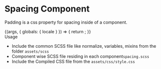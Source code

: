 
<Meta title="Atoms/Spacing" component={Spacing} />

<style>{`
  .subheading {
    font-weight: 700;
    font-size: 18px;
    color: #666;
    letter-spacing: 1.5px;
    line-height: 24px;
    margin-bottom: 12px;
    margin-top: 40px;
  }  
`}</style>

# Spacing Component
Padding is a css property for spacing inside of a component.

<Story name="Spacing">
  {(args, { globals: { locale } }) => {
    return <Spacing></Spacing>;
  }}
</Story>

<div className="subheading">Usage</div>
<ul>
  <li>Include the common SCSS file like normalize, variables, mixins from the folder <code>assets/scss</code></li>
  <li>Component wise SCSS file residing in each component<code>spacing.scss</code></li>
  <li>Include the Compiled CSS file from the <code>assets/css/style.css</code></li>
</ul>
